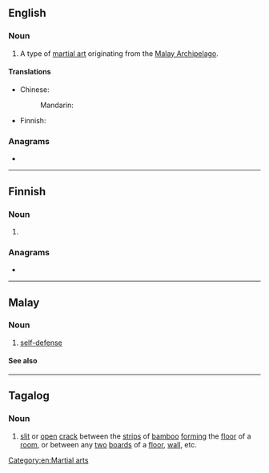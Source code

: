{{also|silât}}
==English==
{{wikipedia}}

===Noun===
{{en-noun|-}}

# A type of [[martial art]] originating from the [[Malay Archipelago]].

====Translations====
{{trans-top|type of martial art}}
* Chinese:
*: Mandarin: {{t|cmn|席拉|tr=xílā|sc=Hani}}
{{trans-mid}}
* Finnish: {{t|fi|silat}}
{{trans-bottom}}

===Anagrams===
* {{anagrams|en|a=ailst|A list|A-list|Talsi|alist|itals|laits|litas|stail|tails}}

[[Category:en:Martial arts]]

----

==Finnish==

===Noun===
{{head|fi|noun form}}

# {{fi-form of|sila|case=nominative|pl=plural}}

===Anagrams===
* {{anagrams|fi|altis|lasit|lasti|lista|litsa|salit|silta|talsi|tilsa}}

----

==Malay==

===Noun===
{{head|ms|noun}}

# [[self-defense]]

====See also====
{{projectlinks|wikipedia}}

----

==Tagalog==

===Noun===
{{tl-noun|silát}}

# [[slit]] or [[open]] [[crack]] between the [[strip]]s of [[bamboo]] [[form]]ing the [[floor]] of a [[room]], or between any [[two]] [[board]]s of a [[floor]], [[wall]], etc.